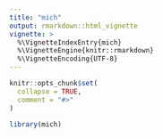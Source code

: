 ```yaml
---
title: "mich"
output: rmarkdown::html_vignette
vignette: >
  %\VignetteIndexEntry{mich}
  %\VignetteEngine{knitr::rmarkdown}
  %\VignetteEncoding{UTF-8}
---
```


```r
knitr::opts_chunk$set(
  collapse = TRUE,
  comment = "#>"
)
```



```r
library(mich)

```
